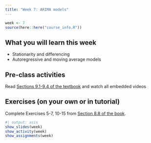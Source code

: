 ```yaml
---
title: "Week 7: ARIMA models"
---
```


```r
week <- 7
source(here::here("course_info.R"))
```

## What you will learn this week

* Stationarity and differencing
* Autoregressive and moving average models

## Pre-class activities

Read [Sections 9.1-9.4 of the textbook](https://otexts.com/fpp3/arima.html) and watch all embedded videos

## Exercises (on your own or in tutorial)

Complete Exercises 5-7, 10-15 from [Section 8.8 of the book](https://otexts.com/fpp3/expsmooth-exercises.html).


```r
#| output: asis
show_slides(week)
show_activity(week)
show_assignments(week)
```
